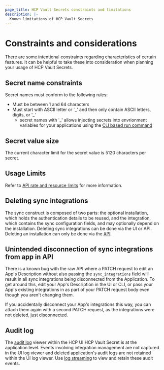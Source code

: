 ```yaml
---
page_title: HCP Vault Secrets constraints and limitations
description: |-
  Known limitations of HCP Vault Secrets
---
```


# Constraints and considerations

There are some intentional constraints regarding characteristics of certain features. It can be helpful to 
take these into consideration when planning your usage of HCP Vault Secrets. 

## Secret name constraints
Secret names must conform to the following rules:
 - Must be between 1 and 64 characters
 - Must start with ASCII letter or '\_' and then only contain ASCII letters, digits, or '\_'
    -  secret names with '\_' allows injecting secrets into envrionment variables for your applications
       using the [CLI based run command](/hcp/docs/cli/commands/vault-secrets/run)

## Secret value size

The current character limit for the secret value is 5120 characters per secret.

## Usage Limits

Refer to [API rate and resource limits](/hcp/docs/vault-secrets/get-started/plan-implementation/tiers-features#api-rate-and-resource-limits) for more information.

## Deleting sync integrations

The sync construct is composed of two parts: the optional installation, which holds the
authentication details to be reused, and the integration, which contains the sync configuration
fields, and may optionally depend on the installation. Deleting sync integrations
can be done via the UI or API. Deleting an installation can only be done via
the [API](/hcp/api-docs/vault-secrets#DeleteSyncInstallation).

## Unintended disconnection of sync integrations from app in API

There is a known bug with the raw API where a PATCH request to edit an App's
Description without also passing the `sync_integrations` field will result in
all sync integrations being disconnected from the Application. To get around
this, edit your App's Description in the UI or CLI, or pass your App's existing
integrations in as part of your PATCH request body even though you aren't
changing them.

If you accidentally disconnect your App's integrations this way, you can attach
them again with a second PATCH request, as the integrations were not deleted,
just disconnected.

## Audit log

The [audit log](/hcp/docs/vault-secrets/audit-logs) viewer within the HCP UI HCP Vault Secret is at the application level. 
Events involving integration management are not captured in the UI log viewer and deleted application's audit logs are not retained 
within the UI log viewer. Use [log streaming](/hcp/docs/hcp/security/audit-log) to view and retain these audit events.